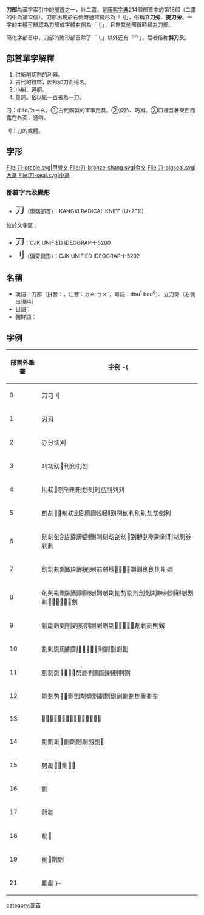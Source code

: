 {{NoteTA
|zh-cn:字符; zh-tw:字元;
}}
{{Infobox Kangxi radical
|18|uni=5200
|prev=凵
|next=力
|meaning=刀
|pny= dāo
|bopo= ㄉㄠ
|wade= tao1
|jyutping= dou1
|yale= dou1
|poj= to
|hi= かたな katana
|kanji= 刀 katana
|hang= 칼 kal
|hanja= 도 do
}}
'''刀部'''為漢字索引中的[[部首|部首]]之一，計二畫，是[[康熙字典|康熙字典]]214個部首中的第18個（二畫的中為第12個）。刀部出現於右側時通常變形為「刂」，俗稱'''立刀旁'''、'''提刀旁'''。一字的主體可辨認為刀部或字體右側為「刂」，且無其他部首時歸為刀部。

简化字部首中，刀部的附形部首除了「刂」以外还有「⺈」，后者俗称'''斜刀头'''。

== 部首單字解釋 ==
{{Wikitionary|刀}}

# 供斬削切割的利器。
# 古代的錢幣，因形如刀而得名。
# 小船。通舠。
# 量詞。俗以紙一百張為一刀。

刁：diāo/ㄉㄧㄠ，①古代銅製的軍事用具。②狡詐、巧猾。③口裡含著東西而露在外面，通叼。

刂：刀的或體。

== 字形 ==
<gallery>
File:刀-oracle.svg|甲骨文
File:刀-bronze-shang.svg|金文
File:刀-bigseal.svg|大篆
File:刀-seal.svg|小篆
</gallery>

===部首字元及變形===
*<span style="font-size:x-large;">⼑</span>（康熙部首）：KANGXI RADICAL KNIFE (U+2F11)

位於文字區：
*<span style="font-size:x-large;">刀</span>：CJK UNIFIED IDEOGRAPH-5200
*<span style="font-size:x-large;">刂</span>（偏旁變形）：CJK UNIFIED IDEOGRAPH-5202

==名稱==
* 漢語：刀部（拼音：{{lang|la|dāobù}}，注音：ㄉㄠ ㄅㄨˋ，粵語：dou<sup>1</sup> bou<sup>6</sup>）、立刀旁（右側出現時）
* 日語：{{lang|ja|刀部（とうぶ）、刀（かたな）、立刀（りっとう）}}
* 朝鲜語：{{lang|ko|칼도부}}

==字例==
{| class=wikitable
! 部首外筆畫 !! 字例
-{
|-
| 0 || 刀刁刂
|-
| 1 || 刃刄
|-
| 2 || 刅分切刈
|-
| 3 || 㓚㓛㓜𠚯刊刋刌刉
|-
| 4 || 㓝㓞𠛌刎刏刐刑划刓刔刕刖列刘
|-
| 5 || 㓟㓠𠛣𠛤刜初刞刟刪删刬刭刡刢刣判別别刦刧刨利
|-
| 6 || 刻㓡㓢㓣㓤㓦𠛬刮刯刺刻刼刽𠜎𠜏到刱刲刳刴剁刵制刷券刹刺
|-
| 7 || 剆㓧㓨㓩㓪㓫削剋剌前剎剏𠜬𠜭𠜮𠜯剃剄剅剆則剈剉
|-
| 8 || 剤㓬㓭㓮㓯㓰剚剛剜剝剞剟剒剓剔剕剖剗剘剙剠剡剢剦剧𠜱𠝇𠝓𠝔𠝕𠝖𠝗剣
|-
| 9 || 㓱㓲㓳㓴㓵㓶剪剫剬剭剮副𠝫𠝭𠝺𠝻𠝼剨剰剶𠝹剱
|-
| 10 || 割㓷㓸㓹㓺㓻𠞠𠞡𠞢𠞛𠞟剩割剳剴創
|-
| 11 || 剷㓼㓽𠞸𠞹𠞺𠟀剺剻剼剽剾剿剷剸剹
|-
| 12 || 㓾㓿𠟈𠟤𠟥㔀㔁㔂㔃㔄㔅㔆㔇㔈㔉劀劁劂劃劄
|-
| 13 || 𠟲𠟸𠟹㔊劊劋劌劍劎劏劅劆劇劈劉
|-
| 14 || 㔋㔌㔍𠠊劐劑劒劓劔𠠇𠠉
|-
| 15 || 㔎㔏𠠍𠠚劕𠠑𠠙
|-
| 16 || 㔐
|-
| 17 || 㔑劖
|-
| 18 || 㔒𠠩
|-
| 19 || 𠠬𠠭劗劘
|-
| 21 || 劚劙
}-
|}

{{康熙部首}}
{{简体中文部首}}

[[category:部首|category:部首]]